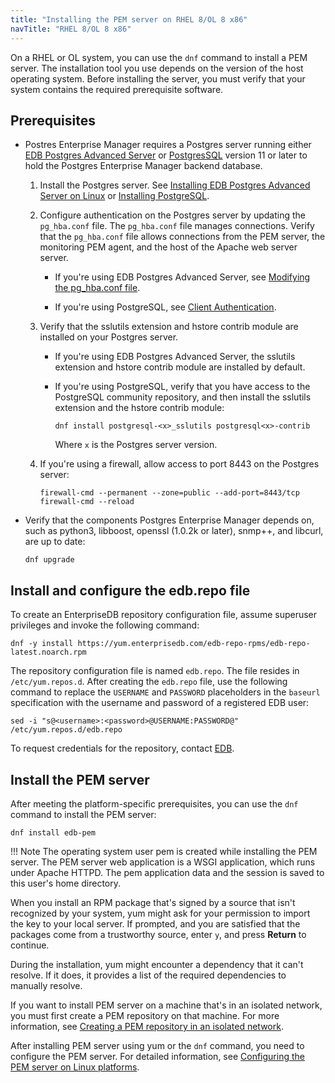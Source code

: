 ```yaml
---
title: "Installing the PEM server on RHEL 8/OL 8 x86"
navTitle: "RHEL 8/OL 8 x86"
---
```


On a RHEL or OL system, you can use the `dnf` command to install a PEM server. The installation tool you use depends on the version of the host operating system. Before installing the server, you must verify that your system contains the required prerequisite software.

## Prerequisites

- Postres Enterprise Manager requires a Postgres server running either [EDB Postgres Advanced Server](/epas/latest) or [PostgresSQL](/supported-open-source/postgresql/) version 11 or later to hold the Postgres Enterprise Manager backend database. 
  
  1. Install the Postgres server. See [Installing EDB Postgres Advanced Server on Linux](/epas/latest/epas_inst_linux) or [Installing PostgreSQL](/supported-open-source/postgresql/installer/).
  
  2. Configure authentication on the Postgres server by updating the `pg_hba.conf` file. The `pg_hba.conf` file manages connections. Verify that the `pg_hba.conf` file allows connections from the PEM server, the monitoring PEM agent, and the host of the Apache web server server.
  
     - If you're using EDB Postgres Advanced Server, see [Modifying the pg_hba.conf file](/pem/latest/managing_database_server/#modifying-the-pg_hbaconf-file).

     - If you're using PostgreSQL, see [Client Authentication](https://www.postgresql.org/docs/current/auth-pg-hba-conf.html).

  3.  Verify that the sslutils extension and hstore contrib module are installed on your Postgres server.

      -   If you're using EDB Postgres Advanced Server, the sslutils extension and hstore contrib module are installed by default.

      -   If you're using PostgreSQL, verify that you have access to the PostgreSQL community repository, and then install the sslutils extension and the hstore contrib module: 

          ```shell
          dnf install postgresql-<x>_sslutils postgresql<x>-contrib
          ```

          Where `x` is the Postgres server version.

   4.  If you're using a firewall, allow access to port 8443 on the Postgres server:

       ```shell
       firewall-cmd --permanent --zone=public --add-port=8443/tcp
       firewall-cmd --reload
       ```

-  Verify that the components Postgres Enterprise Manager depends on, such as python3, libboost, openssl (1.0.2k or later), snmp++, and libcurl, are up to date: 

   ```shell
   dnf upgrade
   ```


## Install and configure the edb.repo file

To create an EnterpriseDB repository configuration file, assume superuser privileges and invoke the following command:

```shell
dnf -y install https://yum.enterprisedb.com/edb-repo-rpms/edb-repo-latest.noarch.rpm
```

The repository configuration file is named `edb.repo`. The file resides in `/etc/yum.repos.d`. After creating the `edb.repo` file, use the following command to replace the `USERNAME` and `PASSWORD` placeholders in the `baseurl` specification with the username and password of a registered EDB user:

```shell
sed -i "s@<username>:<password>@USERNAME:PASSWORD@" /etc/yum.repos.d/edb.repo
```

To request credentials for the repository, contact [EDB](https://www.enterprisedb.com/repository-access-request).

## Install the PEM server

After meeting the platform-specific prerequisites, you can use the `dnf` command to install the PEM server:

```shell
dnf install edb-pem
```

!!! Note
    The operating system user pem is created while installing the PEM server. The PEM server web application is a WSGI application, which runs under Apache HTTPD. The pem application data and the session is saved to this user's home directory.

When you install an RPM package that's signed by a source that isn't recognized by your system, yum might ask for your permission to import the key to your local server. If prompted, and you are satisfied that the packages come from a trustworthy source, enter `y`, and press **Return** to continue.

During the installation, yum might encounter a dependency that it can't resolve. If it does, it provides a list of the required dependencies to manually resolve.

If you want to install PEM server on a machine that's in an isolated network, you must first create a PEM repository on that machine. For more information, see [Creating a PEM repository in an isolated network](../../creating_pem_repository_in_isolated_network/).

After installing PEM server using yum or the `dnf` command, you need to configure the PEM server. For detailed information, see [Configuring the PEM server on Linux platforms](../../configuring_the_pem_server_on_linux/).
